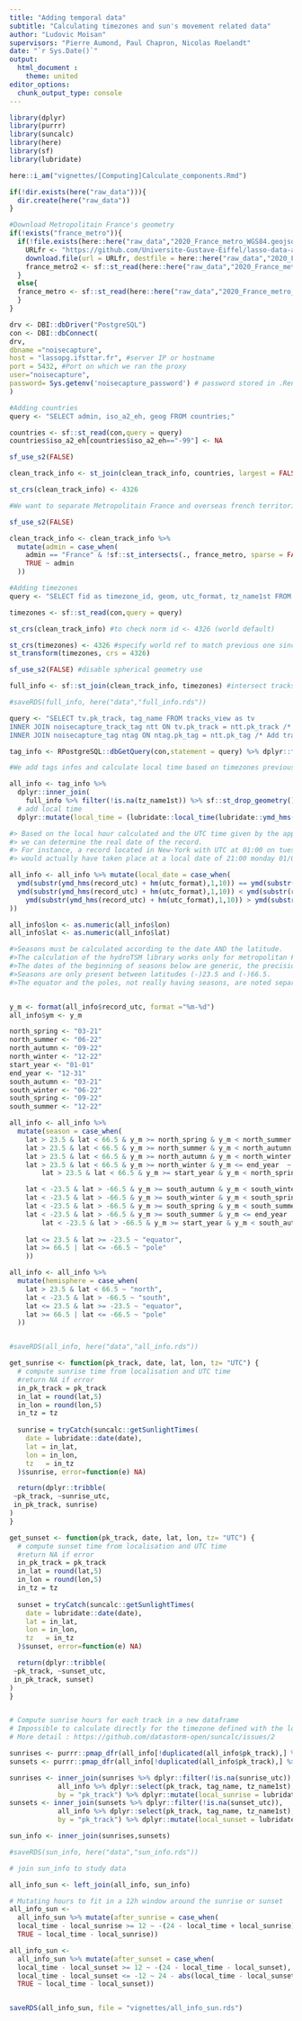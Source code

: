 ```yaml
---
title: "Adding temporal data"
subtitle: "Calculating timezones and sun's movement related data"
author: "Ludovic Moisan"
supervisors: "Pierre Aumond, Paul Chapron, Nicolas Roelandt"
date: "`r Sys.Date()`"
output: 
  html_document :
    theme: united
editor_options: 
  chunk_output_type: console
---
```


<!-- This file is for the calculation and implementation of numerous components, such as timezones and  sunrise data -->

```r
library(dplyr)
library(purrr)
library(suncalc)
library(here)
library(sf)
library(lubridate)

here::i_am("vignettes/[Computing]Calculate_components.Rmd")

if(!dir.exists(here("raw_data"))){
  dir.create(here("raw_data"))
}

```

```r
#Download Metropolitain France's geometry
if(!exists("france_metro")){
  if(!file.exists(here::here("raw_data","2020_France_metro_WGS84.geojson"))){
    URLfr <- "https://github.com/Universite-Gustave-Eiffel/lasso-data-analysis/raw/main/raw_data/2020_France_metro_WGS84.geojson"
    download.file(url = URLfr, destfile = here::here("raw_data","2020_France_metro_WGS84_2.geojson"))
    france_metro2 <- sf::st_read(here::here("raw_data","2020_France_metro_WGS84_2.geojson"))
  }
  else{
  france_metro <- sf::st_read(here::here("raw_data","2020_France_metro_WGS84.geojson"))
  }
}
```

```r
drv <- DBI::dbDriver("PostgreSQL")
con <- DBI::dbConnect(
drv,
dbname ="noisecapture",
host = "lassopg.ifsttar.fr", #server IP or hostname
port = 5432, #Port on which we ran the proxy
user="noisecapture",
password= Sys.getenv('noisecapture_password') # password stored in .Renviron. Use this to edit it : usethis::edit_r_environ()
)
```

```r
#Adding countries
query <- "SELECT admin, iso_a2_eh, geog FROM countries;"

countries <- sf::st_read(con,query = query)
countries$iso_a2_eh[countries$iso_a2_eh=="-99"] <- NA

sf_use_s2(FALSE)

clean_track_info <- st_join(clean_track_info, countries, largest = FALSE)

st_crs(clean_track_info) <- 4326

```


```r
#We want to separate Metropolitain France and overseas french territories for further analysis (typically because of climate and sunrises/sunsets differences under some latitude)

sf_use_s2(FALSE)

clean_track_info <- clean_track_info %>% 
  mutate(admin = case_when(
    admin == "France" & !sf::st_intersects(., france_metro, sparse = FALSE) ~ "Dromcom",
    TRUE ~ admin
  ))

```

```r
#Adding timezones
query <- "SELECT fid as timezone_id, geom, utc_format, tz_name1st FROM timezones;"

timezones <- sf::st_read(con,query = query)

st_crs(clean_track_info) #to check norm id <- 4326 (world default)

st_crs(timezones) <- 4326 #specify world ref to match previous one since NA
st_transform(timezones, crs = 4326)

sf_use_s2(FALSE) #disable spherical geometry use

full_info <- sf::st_join(clean_track_info, timezones) #intersect tracks geog with timezones geom

#saveRDS(full_info, here("data","full_info.rds"))

```

```r
query <- "SELECT tv.pk_track, tag_name FROM tracks_view as tv
INNER JOIN noisecapture_track_tag ntt ON tv.pk_track = ntt.pk_track /* Add track tags*/
INNER JOIN noisecapture_tag ntag ON ntag.pk_tag = ntt.pk_tag /* Add track tags*/;"

tag_info <- RPostgreSQL::dbGetQuery(con,statement = query) %>% dplyr::filter(pk_track %in% clean_track_info$pk_track)

```

```r
#We add tags infos and calculate local time based on timezones previously added

all_info <- tag_info %>% 
  dplyr::inner_join(
    full_info %>% filter(!is.na(tz_name1st)) %>% sf::st_drop_geometry()) %>%
  # add local time
  dplyr::mutate(local_time = (lubridate::local_time(lubridate::ymd_hms(record_utc, tz = "UTC"),tz_name1st, units="hours"))) # target timezone

#> Based on the local hour calculated and the UTC time given by the application's data, 
#> we can determine the real date of the record. 
#> For instance, a record located in New-York with UTC at 01:00 on tuesday 02/05,
#> would actually have taken place at a local date of 21:00 monday 01/05

all_info <- all_info %>% mutate(local_date = case_when(
  ymd(substr(ymd_hms(record_utc) + hm(utc_format),1,10)) == ymd(substr(record_utc,1,10)) ~ ymd_hms((paste(substr(record_utc,1,10),"00:00:00"))) + local_time,
  ymd(substr(ymd_hms(record_utc) + hm(utc_format),1,10)) < ymd(substr(record_utc,1,10)) ~ ymd_hms((paste(substr(record_utc,1,10),"00:00:00"))) - 86400 + local_time,
    ymd(substr(ymd_hms(record_utc) + hm(utc_format),1,10)) > ymd(substr(record_utc,1,10)) ~ ymd_hms((paste(substr(record_utc,1,10),"00:00:00"))) + 86400 + local_time
))

all_info$lon <- as.numeric(all_info$lon)
all_info$lat <- as.numeric(all_info$lat)

#>Seasons must be calculated according to the date AND the latitude.
#>The calculation of the hydroTSM library works only for metropolitan France or French Polynesia (specify in "type=")
#>The dates of the beginning of seasons below are generic, the precision of the date to the hour is not necessary here.
#>Seasons are only present between latitudes (-)23.5 and (-)66.5.
#>The equator and the poles, not really having seasons, are noted separately, in both "season" and "hemisphere" columns.


y_m <- format(all_info$record_utc, format ="%m-%d")
all_info$ym <- y_m

north_spring <- "03-21"
north_summer <- "06-22"
north_autumn <- "09-22"
north_winter <- "12-22"
start_year <- "01-01"
end_year <- "12-31"
south_autumn <- "03-21"
south_winter <- "06-22"
south_spring <- "09-22"
south_summer <- "12-22"

all_info <- all_info %>%
  mutate(season = case_when(
    lat > 23.5 & lat < 66.5 & y_m >= north_spring & y_m < north_summer  ~ "spring",
    lat > 23.5 & lat < 66.5 & y_m >= north_summer & y_m < north_autumn  ~ "summer",
    lat > 23.5 & lat < 66.5 & y_m >= north_autumn & y_m < north_winter  ~ "autumn",
    lat > 23.5 & lat < 66.5 & y_m >= north_winter & y_m <= end_year  ~ "winter",
        lat > 23.5 & lat < 66.5 & y_m >= start_year & y_m < north_spring  ~ "winter",

    lat < -23.5 & lat > -66.5 & y_m >= south_autumn & y_m < south_winter  ~ "autumn",
    lat < -23.5 & lat > -66.5 & y_m >= south_winter & y_m < south_spring  ~ "winter",
    lat < -23.5 & lat > -66.5 & y_m >= south_spring & y_m < south_summer  ~ "spring",
    lat < -23.5 & lat > -66.5 & y_m >= south_summer & y_m <= end_year  ~ "summer",
        lat < -23.5 & lat > -66.5 & y_m >= start_year & y_m < south_autumn  ~ "summer",
    
    lat <= 23.5 & lat >= -23.5 ~ "equator",
    lat >= 66.5 | lat <= -66.5 ~ "pole"
    ))

all_info <- all_info %>%
  mutate(hemisphere = case_when(
    lat > 23.5 & lat < 66.5 ~ "north",
    lat < -23.5 & lat > -66.5 ~ "south",
    lat <= 23.5 & lat >= -23.5 ~ "equator",
    lat >= 66.5 | lat <= -66.5 ~ "pole"
  ))


#saveRDS(all_info, here("data","all_info.rds"))
```

```r
get_sunrise <- function(pk_track, date, lat, lon, tz= "UTC") {
  # compute sunrise time from localisation and UTC time
  #return NA if error
  in_pk_track = pk_track
  in_lat = round(lat,5)
  in_lon = round(lon,5)
  in_tz = tz
  
  sunrise = tryCatch(suncalc::getSunlightTimes(
    date = lubridate::date(date),
    lat = in_lat,
    lon = in_lon,
    tz   = in_tz
  )$sunrise, error=function(e) NA)

  return(dplyr::tribble(
 ~pk_track, ~sunrise_utc,
 in_pk_track, sunrise)
)
}

get_sunset <- function(pk_track, date, lat, lon, tz= "UTC") {
  # compute sunset time from localisation and UTC time
  #return NA if error
  in_pk_track = pk_track
  in_lat = round(lat,5)
  in_lon = round(lon,5)
  in_tz = tz
  
  sunset = tryCatch(suncalc::getSunlightTimes(
    date = lubridate::date(date),
    lat = in_lat,
    lon = in_lon,
    tz   = in_tz
  )$sunset, error=function(e) NA)

  return(dplyr::tribble(
 ~pk_track, ~sunset_utc,
 in_pk_track, sunset)
)
}


# Compute sunrise hours for each track in a new dataframe
# Impossible to calculate directly for the timezone defined with the local_date, the suncalc package glitches
# More detail : https://github.com/datastorm-open/suncalc/issues/2

sunrises <- purrr::pmap_dfr(all_info[!duplicated(all_info$pk_track),] %>% select(pk_track, date = record_utc, lat, lon), get_sunrise)
sunsets <- purrr::pmap_dfr(all_info[!duplicated(all_info$pk_track),] %>% select(pk_track, date = record_utc, lat, lon), get_sunset)

sunrises <- inner_join(sunrises %>% dplyr::filter(!is.na(sunrise_utc)),
            all_info %>% dplyr::select(pk_track, tag_name, tz_name1st),
            by = "pk_track") %>% dplyr::mutate(local_sunrise = lubridate::local_time(sunrise_utc,tz_name1st, units = "hours"))
sunsets <- inner_join(sunsets %>% dplyr::filter(!is.na(sunset_utc)),
            all_info %>% dplyr::select(pk_track, tag_name, tz_name1st),
            by = "pk_track") %>% dplyr::mutate(local_sunset = lubridate::local_time(sunset_utc,tz_name1st, units = "hours"))

sun_info <- inner_join(sunrises,sunsets)

#saveRDS(sun_info, here("data","sun_info.rds"))
```

```r
# join sun_info to study data

all_info_sun <- left_join(all_info, sun_info)

# Mutating hours to fit in a 12h window around the sunrise or sunset
all_info_sun <- 
  all_info_sun %>% mutate(after_sunrise = case_when(
  local_time - local_sunrise >= 12 ~ -(24 - local_time + local_sunrise),
  TRUE ~ local_time - local_sunrise))

all_info_sun <- 
  all_info_sun %>% mutate(after_sunset = case_when(
  local_time - local_sunset >= 12 ~ -(24 - local_time - local_sunset),
  local_time - local_sunset <= -12 ~ 24 - abs(local_time - local_sunset),
  TRUE ~ local_time - local_sunset))


saveRDS(all_info_sun, file = "vignettes/all_info_sun.rds")
```
